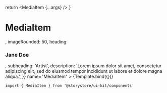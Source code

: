 
<Meta title="UIComponents/MediaItem" component={MediaItem} />

  return <MediaItem {...args} />
}

# MediaItem

<Canvas withSource="open">
  <Story
    args={{
      image: <img src="/__assets/wknd/bg-adventures-1.jpg" />,
      imageRounded: 50,
      heading: <h3>Jane Doe</h3>,
      subheading: 'Artist',
      description:
        'Lorem ipsum dolor sit amet, consectetur adipiscing elit, sed do eiusmod tempor incididunt ut labore et dolore magna aliqua.',
    }}
    name="MediaItem"
  >
    {Template.bind({})}
  </Story>
</Canvas>

```
import { MediaItem } from '@storystore/ui-kit/components'
```
